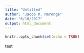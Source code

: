 ```yaml
---
title: "Untitled"
author: "Jacob M. Maronge"
date: "6/10/2017"
output: html_document
---
```


```r
knitr::opts_chunk$set(echo = TRUE)
```
test
